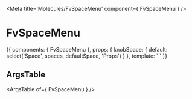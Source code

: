 
<Meta title='Molecules/FvSpaceMenu' component={ FvSpaceMenu } />

# FvSpaceMenu

<Canvas>
  <Story name='Common' height='150px'>
    {{
      components: { FvSpaceMenu },
      props: {
        knobSpace: {
          default: select('Space', spaces, defaultSpace, 'Props')
        }
      },
      template: `<FvSpaceMenu
        :space='knobSpace'
      > 
      </FvSpaceMenu>`
    }}
  </Story>
</Canvas>

## ArgsTable

<ArgsTable of={ FvSpaceMenu } />
